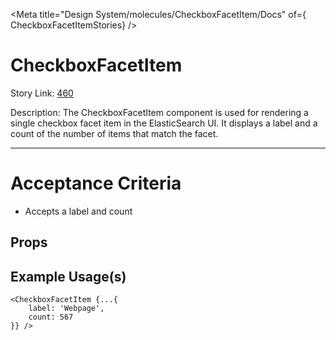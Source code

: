 
<Meta title="Design System/molecules/CheckboxFacetItem/Docs" of={ CheckboxFacetItemStories} />

# CheckboxFacetItem

Story Link: [460](https://github.com/ahc-digital/migration-planning-tracking/issues/460)

Description: The CheckboxFacetItem component is used for rendering a single checkbox facet item in the ElasticSearch UI.
It displays a label and a count of the number of items that match the facet.

---
# Acceptance Criteria
- Accepts a label and count

<Stories />

## Props
<Controls />


## Example Usage(s)
```tsx
<CheckboxFacetItem {...{
    label: 'Webpage',
    count: 567
}} />
```

